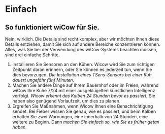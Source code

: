 # Einfach

## So funktioniert wiCow für Sie.

Nein, wirklich. Die Details sind recht komplex, aber wir möchten Ihnen diese 
Details entziehen, damit Sie sich auf andere Bereiche konzentrieren können. 
Alles, was Sie bei der Verwendung des wiCow-Systems beachten müssen, sind 
drei einfache Schritte.

1. Installieren Sie Sensoren an den Kühen. Wicow wird Sie zum richtigen Zeitpunkt 
daran erinnern, oder Sie können es jederzeit tun, wenn Sie dies bevorzugen. 
*Die Installation eines TSens-Sensors bei einer Kuh dauert ungefähr fünf Minuten*.
2. Machen Sie andere Dinge auf Ihrem Bauernhof oder im Freien, während wiCow 
Ihre Kühe 7/24 mit einer ausgeklügelten künstlichen Intelligenz verfolgt. 
*Wicow erkennt das Kalben 24 Stunden bevor es passiert*, Sie haben also 
genügend Vorlaufzeit, um dies zu planen.
3. Ergreifen Sie Maßnahmen, wenn Wicow Ihnen eine Benachrichtigung sendet. 
Bei Fieber wissen Sie genau, wie es passiert, und beim Kalben erhalten Sie 
zwei Warnungen, eine innerhalb von 24 Stunden, eine weitere zu Beginn. 
Dann *machen Sie einfach so, wie Sie es früher getan haben*.
